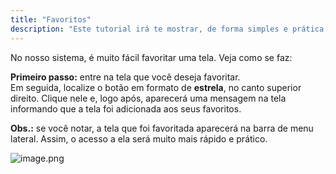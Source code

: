 ```yaml
---
title: "Favoritos"
description: "Este tutorial irá te mostrar, de forma simples e prática, como favoritar uma tela no sistema Agulhão."
---
```


No nosso sistema, é muito fácil favoritar uma tela. Veja como se faz:

**Primeiro passo:** entre na tela que você deseja favoritar.\
Em seguida, localize o botão em formato de **estrela**, no canto superior direito. Clique nele e, logo após, aparecerá uma mensagem na tela informando que a tela foi adicionada aos seus favoritos.

**Obs.:** se você notar, a tela que foi favoritada aparecerá na barra de menu lateral. Assim, o acesso a ela será muito mais rápido e prático.

![image.png](/image.png)